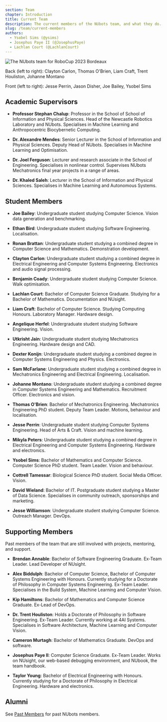 ```yaml
---
section: Team
chapter: Introduction
title: Current Team
description: The current members of the NUbots team, and what they do.
slug: /team/current-members
authors:
  - Ysobel Sims (@ysims)
  - Josephus Paye II (@JosephusPaye)
  - Lachlan Court (@LachlanCourt)
---
```


![The NUbots team for RoboCup 2023 Bordeaux](./images/robocup-team-2023.png 'The NUbots team for RoboCup 2023')

Back (left to right): Clayton Carlon, Thomas O'Brien, Liam Craft, Trent Houliston, Johanne Montano

Front (left to right): Jesse Perrin, Jason Disher, Joe Bailey, Ysobel Sims

## Academic Supervisors

- **Professor Stephan Chalup**: Professor in the School of School of Information and Physical Sciences. Head of the Newcastle Robotics Laboratory and NUbots. Specialises in Machine Learning and Anthropocentric Biocybernetic Computing.

- **Dr. Alexandre Mendes**: Senior Lecturer in the School of Information and Physical Sciences. Deputy Head of NUbots. Specialises in Machine Learning and Optimisation.

- **Dr. Joel Ferguson**: Lecturer and research associate in the School of Engineering. Specialises in nonlinear control. Supervises NUbots Mechatronics final year projects in a range of areas.

- **Dr. Khaled Saleh**: Lecturer in the School of Information and Physical Sciences. Specialises in Machine Learning and Autonomous Systems.

## Student Members

- **Joe Bailey**: Undergraduate student studying Computer Science. Vision data generation and benchmarking.

- **Ethan Bird**: Undergraduate student studying Software Engineering. Localisation.

- **Ronan Brattan**: Undergraduate student studying a combined degree in Computer Science and Mathematics. Demonstration development.

- **Clayton Carlon**: Undergraduate student studying a combined degree in Electrical Engineering and Computer Systems Engineering. Electronics and audio signal processing.

- **Benjamin Coady**: Undergraduate student studying Computer Science. Walk optimisation.

- **Lachlan Court**: Bachelor of Computer Science Graduate. Studying for a Bachelor of Mathematics. Documentation and NUsight.

- **Liam Craft**: Bachelor of Computer Science. Studying Computing Honours. Laboratory Manager. Hardware design.

- **Angelique Herfel**: Undergraduate student studying Software Engineering. Vision.

- **Utkrisht Jain**: Undergraduate student studying Mechatronics Engineering. Hardware design and CAD.

- **Dexter Konijn**: Undergraduate student studying a combined degree in Computer Systems Engineering and Physics. Electronics.

- **Sam McFarlane**: Undergraduate student studying a combined degree in Mechatronics Engineering and Electrical Engineering. Localisation.

- **Johanne Montano**: Undergraduate student studying a combined degree in Computer Systems Engineering and Mathematics. Recruitment Officer. Electronics and vision.

- **Thomas O'Brien**: Bachelor of Mechatronics Engineering. Mechatronics Engineering PhD student. Deputy Team Leader. Motions, behaviour and localisation.

- **Jesse Perrin**: Undergraduate student studying Computer Systems Engineering. Head of Arts & Craft. Vision and machine learning.

- **Mikyla Peters**: Undergraduate student studying a combined degree in Electrical Engineering and Computer Systems Engineering. Hardware and electronics.

- **Ysobel Sims**: Bachelor of Mathematics and Computer Science. Computer Science PhD student. Team Leader. Vision and behaviour.

- **Cottrell Tamessar**: Biological Science PhD student. Social Media Officer. Vision.

- **David Wieland**: Bachelor of IT. Postgraduate student studying a Master of Data Science. Specialises in community outreach, sponsorships and marketing.

- **Jesse Williamson**: Undergraduate student studying Computer Science. Outreach Manager. DevOps.

## Supporting Members

Past members of the team that are still involved with projects, mentoring, and support.

- **Brendan Annable**: Bachelor of Software Engineering Graduate. Ex-Team Leader. Lead Developer of NUsight.

- **Alex Biddulph**: Bachelor of Computer Science, Bachelor of Computer Systems Engineering with Honours. Currently studying for a Doctorate of Philosophy in Computer Systems Engineering. Ex-Team Leader. Specialises in the Build System, Machine Learning and Computer Vision.

- **Kip Hamiltons**: Bachelor of Mathematics and Computer Science Graduate. Ex-Lead of DevOps.

- **Dr. Trent Houliston**: Holds a Doctorate of Philosophy in Software Engineering. Ex-Team Leader. Currently working at 4AI Systems. Specialises in Software Architecture, Machine Learning and Computer Vision.

- **Cameron Murtagh**: Bachelor of Mathematics Graduate. DevOps and software.

- **Josephus Paye II**: Computer Science Graduate. Ex-Team Leader. Works on NUsight, our web-based debugging environment, and NUbook, the team handbook.

- **Taylor Young**: Bachelor of Electrical Engineering with Honours. Currently studying for a Doctorate of Philosophy in Electrical Engineering. Hardware and electronics.

## Alumni

See [Past Members](/team/past-members) for past NUbots members.
